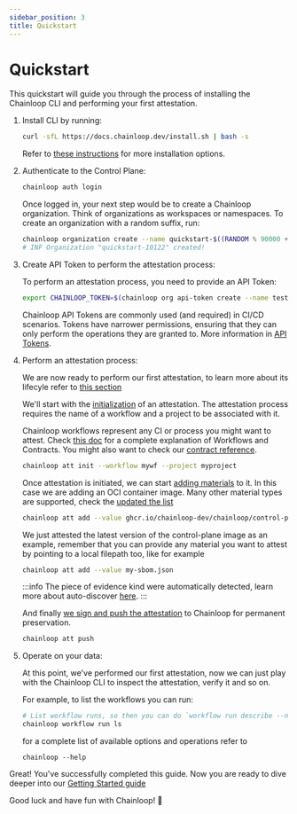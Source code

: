 ```yaml
---
sidebar_position: 3
title: Quickstart
---
```



# Quickstart

This quickstart will guide you through the process of installing the Chainloop CLI and performing your first attestation.

<EarlyAccess />

1. Install CLI by running:

    ```bash
    curl -sfL https://docs.chainloop.dev/install.sh | bash -s
    ```
    Refer to [these instructions](/getting-started/installation) for more installation options.

2. Authenticate to the Control Plane:

    ```bash
    chainloop auth login
    ```

    Once logged in, your next step would be to create a Chainloop organization. Think of organizations as workspaces or namespaces. To create an organization with a random suffix, run:

    ```bash
    chainloop organization create --name quickstart-$((RANDOM % 90000 + 10000))
    # INF Organization "quickstart-10122" created!
    ```

3. Create API Token to perform the attestation process:

    To perform an attestation process, you need to provide an API Token:

    ```bash
    export CHAINLOOP_TOKEN=$(chainloop org api-token create --name test-api-token -o token)
    ```

    Chainloop API Tokens are commonly used (and required) in CI/CD scenarios. Tokens have narrower permissions, ensuring that they can only perform the operations they are granted to. More information in [API Tokens](/reference/operator/api-tokens#api-tokens).

4. Perform an attestation process:

    We are now ready to perform our first attestation, to learn more about its lifecyle refer to [this section](/getting-started/attestation-crafting#introduction)
    
    We'll start with the [initialization](/getting-started/attestation-crafting#initialization) of an attestation. The attestation process requires the name of a workflow and a project to be associated with it.

    Chainloop workflows represent any CI or process you might want to attest. Check [this doc](/getting-started/workflow-definition) for a complete explanation of Workflows and Contracts.
    You might also want to check our [contract reference](/reference/operator/contract).

    ```bash
    chainloop att init --workflow mywf --project myproject
    ```

    Once attestation is initiated, we can start [adding materials](/getting-started/attestation-crafting#adding-materials) to it. 
    In this case we are adding an OCI container image.
    Many other material types are supported, check the [updated the list](/reference/operator/contract#material-schema)

    ```bash
    chainloop att add --value ghcr.io/chainloop-dev/chainloop/control-plane:latest
    ```

    We just attested the latest version of the control-plane image as an example, remember that you can provide any material you want to attest by pointing to a local filepath too, like for example

    ```bash
    chainloop att add --value my-sbom.json
    ```

   :::info
   The piece of evidence kind were automatically detected, learn more about auto-discover [here](reference/attestations.md).
   :::

    And finally [we sign and push the attestation](/getting-started/attestation-crafting#encode-sign-and-push-attestation) to Chainloop for permanent preservation.

    ```bash
    chainloop att push
    ```

6. Operate on your data:

    At this point, we've performed our first attestation, now we can just play with the Chainloop CLI to inspect the attestation, verify it and so on. 
    
    For example, to list the workflows you can run: 

    ```bash
    # List workflow runs, so then you can do `workflow run describe --name <workflow-name>` to get more details
    chainloop workflow run ls
    ```

    for a complete list of available options and operations refer to

    ```
    chainloop --help
    ```

Great! You've successfully completed this guide. Now you are ready to dive deeper into our [Getting Started guide](/getting-started/installation)

Good luck and have fun with Chainloop! 🚀